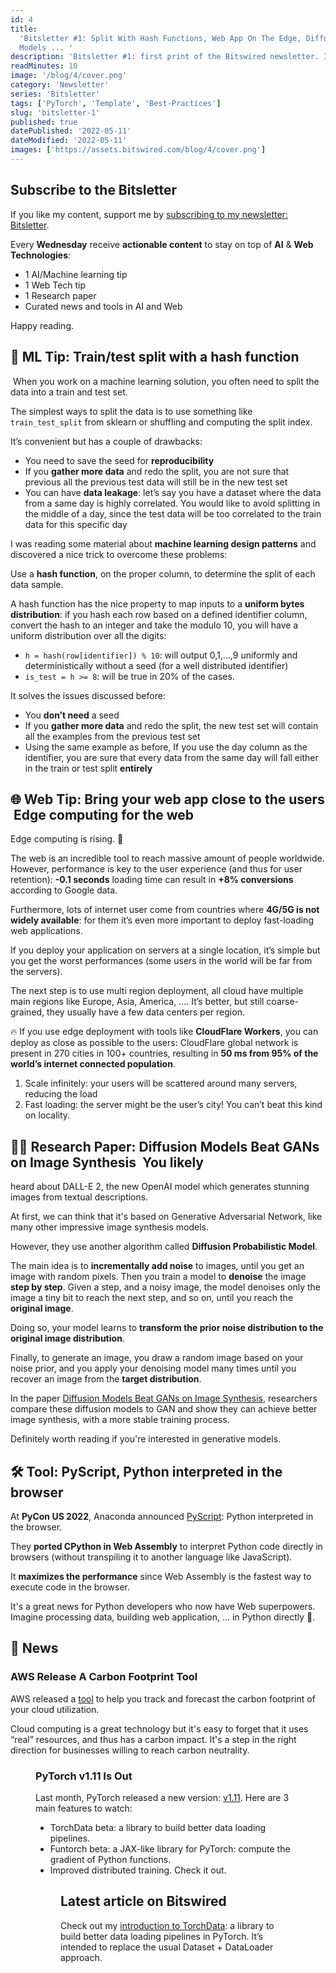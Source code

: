 ```yaml
---
id: 4
title:
  'Bitsletter #1: Split With Hash Functions, Web App On The Edge, Diffusion
  Models ... '
description: 'Bitsletter #1: first print of the Bitswired newsletter. I will'
readMinutes: 10
image: '/blog/4/cover.png'
category: 'Newsletter'
series: 'Bitsletter'
tags: ['PyTorch', 'Template', 'Best-Practices']
slug: 'bitsletter-1'
published: true
datePublished: '2022-05-11'
dateModified: '2022-05-11'
images: ['https://assets.bitswired.com/blog/4/cover.png']
---
```


## Subscribe to the Bitsletter

If you like my content, support me by
[subscribing to my newsletter: Bitsletter](https://newsletter.bitswired.com).

Every **Wednesday** receive **actionable content** to stay on top of **AI** &
**Web Technologies**:

- 1 AI/Machine learning tip
- 1 Web Tech tip
- 1 Research paper
- Curated news and tools in AI and Web

Happy reading.

## 🧠 ML Tip: Train/test split with a hash function

­ When you work on a machine learning solution, you often need to split the data
into a train and test set.

The simplest ways to split the data is to use something like `train_test_split`
from sklearn or shuffling and computing the split index.

It’s convenient but has a couple of drawbacks:

- You need to save the seed for **reproducibility**
- If you **gather more data** and redo the split, you are not sure that previous
  all the previous test data will still be in the new test set
- You can have **data leakage**: let’s say you have a dataset where the data
  from a same day is highly correlated. You would like to avoid splitting in the
  middle of a day, since the test data will be too correlated to the train data
  for this specific day

I was reading some material about **machine learning design patterns** and
discovered a nice trick to overcome these problems:

Use a **hash function**, on the proper column, to determine the split of each
data sample.

A hash function has the nice property to map inputs to a **uniform bytes
distribution**: if you hash each row based on a defined identifier column,
convert the hash to an integer and take the modulo 10, you will have a uniform
distribution over all the digits:

- `h = hash(row[identifier]) % 10`: will output 0,1,…,9 uniformly and
  deterministically without a seed (for a well distributed identifier)
- `is_test = h >= 8`: will be true in 20% of the cases.

It solves the issues discussed before:

- You **don’t need** a seed
- If you **gather more data** and redo the split, the new test set will contain
  all the examples from the previous test set
- Using the same example as before, If you use the day column as the identifier,
  you are sure that every data from the same day will fall either in the train
  or test split **entirely**

## 🌐 Web Tip: Bring your web app close to the users ­ Edge computing for the web

Edge computing is rising. 🚀

The web is an incredible tool to reach massive amount of people worldwide.
However, performance is key to the user experience (and thus for user
retention): **-0.1 seconds** loading time can result in **+8% conversions**
according to Google data.

Furthermore, lots of internet user come from countries where **4G/5G is not
widely available**: for them it’s even more important to deploy fast-loading web
applications.

If you deploy your application on servers at a single location, it’s simple but
you get the worst performances (some users in the world will be far from the
servers).

The next step is to use multi region deployment, all cloud have multiple main
regions like Europe, Asia, America, .... It’s better, but still coarse-grained,
they usually have a few data centers per region.

🔥 If you use edge deployment with tools like **CloudFlare Workers**, you can
deploy as close as possible to the users: CloudFlare global network is present
in 270 cities in 100+ countries, resulting in **50 ms from 95% of the world’s
internet connected population**.

1. Scale infinitely: your users will be scattered around many servers, reducing
   the load
1. Fast loading: the server might be the user’s city! You can’t beat this kind
   on locality.

## 👩‍🔬 Research Paper: Diffusion Models Beat GANs on Image Synthesis ­ You likely

heard about DALL-E 2, the new OpenAI model which generates stunning images from
textual descriptions.

At first, we can think that it's based on Generative Adversarial Network, like
many other impressive image synthesis models.

However, they use another algorithm called **Diffusion Probabilistic Model**.

The main idea is to **incrementally add noise** to images, until you get an
image with random pixels. Then you train a model to **denoise** the image **step
by step**. Given a step, and a noisy image, the model denoises only the image a
tiny bit to reach the next step, and so on, until you reach the **original
image**.

Doing so, your model learns to **transform the prior noise distribution to the
original image distribution**.

Finally, to generate an image, you draw a random image based on your noise
prior, and you apply your denoising model many times until you recover an image
from the **target distribution**.

In the paper
[Diffusion Models Beat GANs on Image Synthesis](https://arxiv.org/abs/2105.05233),
researchers compare these diffusion models to GAN and show they can achieve
better image synthesis, with a more stable training process.

Definitely worth reading if you're interested in generative models.

## 🛠️ Tool: PyScript, Python interpreted in the browser

­At **PyCon US 2022**, Anaconda announced [PyScript](https://pyscript.net/):
Python interpreted in the browser.

They **ported CPython in Web Assembly** to interpret Python code directly in
browsers (without transpiling it to another language like JavaScript).

It **maximizes the performance** since Web Assembly is the fastest way to
execute code in the browser.

It's a great news for Python developers who now have Web superpowers. Imagine
processing data, building web application, … in Python directly 🚀.

## 📰 News

### AWS Release A Carbon Footprint Tool

AWS released a
[tool](https://aws.amazon.com/aws-cost-management/aws-customer-carbon-footprint-tool/)
to help you track and forecast the carbon footprint of your cloud utilization.

Cloud computing is a great technology but it's easy to forget that it uses
“real” resources, and thus has a carbon impact. It's a step in the right
direction for businesses willing to reach carbon neutrality.

<Figure
  ratio={16 / 9}
  layout="fill"
  width="200px"
  objectFit="contain"
  src="/blog/4/aws-carbon-16-9.png"
  alt="AWS Release A Carbon Footprint Tool"
  title="AWS Release A Carbon Footprint Tool"
/>

### PyTorch v1.11 Is Out

Last month, PyTorch released a new version:
[v1.11](https://pytorch.org/blog/pytorch-1.11-released/). Here are 3 main
features to watch:

- TorchData beta: a library to build better data loading pipelines.
- Funtorch beta: a JAX-like library for PyTorch: compute the gradient of Python
  functions.
- Improved distributed training. Check it out.

<Figure
  ratio={16 / 9}
  layout="fill"
  objectFit="contain"
  src="/blog/4/pytorch-v11-16-9.png"
  alt="PyTorch v1.11 Is Out"
  title="PyTorch v1.11 Is Out"
/>

## Latest article on Bitswired

Check out my
[introduction to TorchData](/blog/introduction-to-torchdata-the-best-way-to-load-data-in-pytorch):
a library to build better data loading pipelines in PyTorch. It’s intended to
replace the usual Dataset + DataLoader approach.

<Figure
  ratio={16 / 9}
  layout="fill"
  objectFit="contain"
  src="/blog/3/cover.png"
  alt="Introduction to TorchData"
  title="Introduction to TorchData"
/>
